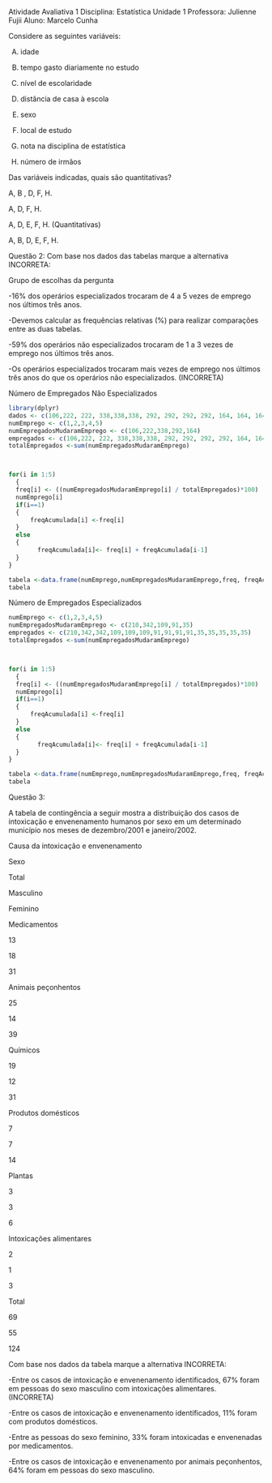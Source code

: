Atividade Avaliativa 1
Disciplina: Estatística
Unidade 1
Professora: Julienne Fujii
Aluno: Marcelo Cunha

Considere as seguintes variáveis:

(A) idade

(E) tempo gasto diariamente no estudo

(B) nível de escolaridade

(F) distância de casa à escola

(C) sexo

(G) local de estudo

(D) nota na disciplina de estatística

(H) número de irmãos

Das variáveis indicadas, quais são quantitativas?

A, B , D, F, H.

A, D, F, H.

A, D, E, F, H. (Quantitativas)

A, B, D, E, F, H.
 




Questão 2:
Com base nos dados das tabelas marque a alternativa INCORRETA:

Grupo de escolhas da pergunta

-16% dos operários especializados trocaram de 4 a 5 vezes de emprego nos últimos três anos.

-Devemos calcular as frequências relativas (%) para realizar comparações entre as duas tabelas.

-59% dos operários não especializados trocaram de 1 a 3 vezes de emprego nos últimos três anos.

-Os operários especializados trocaram mais vezes de emprego nos últimos três anos do que os operários não especializados. (INCORRETA)


Número de Empregados  Não Especializados

```r
library(dplyr)
dados <- c(106,222, 222, 338,338,338, 292, 292, 292, 292, 164, 164, 164, 164, 164)
numEmprego <- c(1,2,3,4,5)
numEmpregadosMudaramEmprego <- c(106,222,338,292,164)
empregados <- c(106,222, 222, 338,338,338, 292, 292, 292, 292, 164, 164, 164, 164, 164)
totalEmpregados <-sum(numEmpregadosMudaramEmprego)



for(i in 1:5)
  {
  freq[i] <- ((numEmpregadosMudaramEmprego[i] / totalEmpregados)*100)
  numEmprego[i]
  if(i==1)
  {
      freqAcumulada[i] <-freq[i]
  }
  else
  {
        freqAcumulada[i]<- freq[i] + freqAcumulada[i-1]
  }
}

tabela <-data.frame(numEmprego,numEmpregadosMudaramEmprego,freq, freqAcumulada)
tabela

```
Número de Empregados Especializados
```r
numEmprego <- c(1,2,3,4,5)
numEmpregadosMudaramEmprego <- c(210,342,109,91,35)
empregados <- c(210,342,342,109,109,109,91,91,91,91,35,35,35,35,35)
totalEmpregados <-sum(numEmpregadosMudaramEmprego)



for(i in 1:5)
  {
  freq[i] <- ((numEmpregadosMudaramEmprego[i] / totalEmpregados)*100)
  numEmprego[i]
  if(i==1)
  {
      freqAcumulada[i] <-freq[i]
  }
  else
  {
        freqAcumulada[i]<- freq[i] + freqAcumulada[i-1]
  }
}

tabela <-data.frame(numEmprego,numEmpregadosMudaramEmprego,freq, freqAcumulada)
tabela
```



Questão 3:

A tabela de contingência a seguir mostra a distribuição dos casos de intoxicação e envenenamento humanos por sexo em um determinado município nos meses de dezembro/2001 e janeiro/2002.

 

Causa da intoxicação e envenenamento

Sexo

Total

Masculino

Feminino

Medicamentos

13

18

31

Animais peçonhentos

25

14

39

Químicos

19

12

31

Produtos domésticos

7

7

14

Plantas

3

3

6

Intoxicações alimentares

2

1

3

Total

69

55

124

Com base nos dados da tabela marque a alternativa INCORRETA:

-Entre os casos de intoxicação e envenenamento identificados, 67% foram em pessoas do sexo masculino com intoxicações alimentares. (INCORRETA)

-Entre os casos de intoxicação e envenenamento identificados, 11% foram com produtos domésticos.

-Entre as pessoas do sexo feminino, 33% foram intoxicadas e envenenadas por medicamentos.

-Entre os casos de intoxicação e envenenamento por animais peçonhentos, 64% foram em pessoas do sexo masculino.

